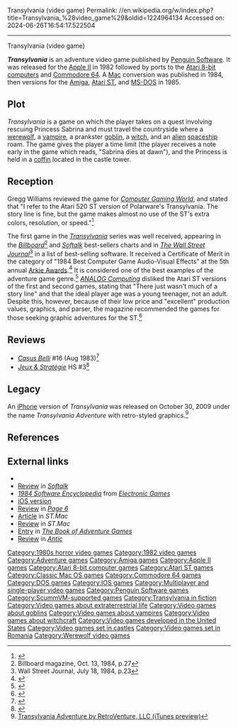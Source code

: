 Transylvania (video game)
Permalink: //en.wikipedia.org/w/index.php?title=Transylvania_%28video_game%29&oldid=1224964134
Accessed on: 2024-06-26T16:54:17.522504



------
Transylvania (video game)
{{Infobox video game
|designer = Antonio Antiochia
|image = File:Transylvania_Commodore_64_Cover_Art.jpg
|caption = Commodore 64 cover art
|publisher = [[Penguin Software]]
|platforms = [[Apple II]], [[Atari 8-bit]], [[Commodore 64]], [[Mac (computer)|Mac]], [[Amiga]], [[Atari ST]], [[MS-DOS]], [[iOS]]
|released = '''Apple II, Atari 8-bit, C64'''<br>{{vgrelease|WW|1982}}
'''Mac'''<br>{{vgrelease|WW|1984}}
'''Amiga, ST, MS-DOS'''<br>{{vgrelease|WW|1985}}
|genre = [[Adventure game|Adventure]]
|modes = [[Single-player video game|Single-player]], [[Multiplayer video game|multiplayer]]
}}

'''''Transylvania''''' is an adventure video game published by [[Penguin Software]]. It was released for the [[Apple II]] in 1982 followed by ports to the [[Atari 8-bit computers]] and [[Commodore 64]]. A [[Mac (computer)|Mac]] conversion was published in 1984, then versions for the [[Amiga]], [[Atari ST]], and [[MS-DOS]] in 1985.

==Plot==
{{Unreferenced section|date=September 2020}}

''Transylvania'' is a game on which the player takes on a quest involving rescuing Princess Sabrina and must travel the countryside where a [[werewolf]], a [[vampire]], a prankster [[goblin]], a [[witch]], and an [[Extraterrestrials in fiction|alien]] [[starship|spaceship]] roam. The game gives the player a time limit (the player receives a note early in the game which reads, "Sabrina dies at dawn"), and the Princess is held in a [[coffin]] located in the castle tower.

==Reception==
Gregg Williams reviewed the game for ''[[Computer Gaming World]]'', and stated that "I refer to the Atari 520 ST version of Polarware's Transylvania. The story line is fine, but the game makes almost no use of the ST's extra colors, resolution, or speed."<ref name="CGW28">{{cite magazine |last=Williams |first=Gregg |title=Atari Playfield |magazine=Computer Gaming World |date=May 1986 |volume=1 |issue=28 |pages=28}}</ref>

The first game in the ''[[Transylvania (series)|Transylvania]]'' series was well received, appearing in the ''[[Billboard (magazine)|Billboard]]''<ref>Billboard magazine, Oct. 13, 1984, p.27</ref> and ''[[Softalk]]'' best-sellers charts and in ''[[The Wall Street Journal]]''<ref>Wall Street Journal, July 18, 1984, p.23</ref> in a list of best-selling software. It received a Certificate of Merit in the category of "1984 Best Computer Game Audio-Visual Effects" at the 5th annual [[Arkie Awards]].<ref>{{cite journal |last1= Kunkel |first1= Bill |author-link1= Bill Kunkel (gaming)|last2= Katz |first2= Arnie |author-link2= Arnie Katz|date= February 1984 |title= Arcade Alley: The 1984 Arcade Awards, Part II |journal= [[Video (magazine)|Video]]|publisher= Reese Communications|volume= 7|issue= 11|pages= 28–29|issn= 0147-8907}}</ref> It is considered one of the best examples of the adventure game genre.<ref>{{cite web
 |url=http://www.filfre.net/hall-of-fame/
 |title=Hall of Fame
 |last=Maher
 |first=Jimmy
 |publisher=The Digital Antiquarian
 |access-date=July 25, 2017
}}</ref> ''[[ANALOG Computing]]'' disliked the Atari ST versions of the first and second games, stating that "There just wasn't much of a story line" and that the ideal player age was a young teenager, not an adult. Despite this, however, because of their low price and "excellent" production values, graphics, and parser, the magazine recommended the games for those seeking graphic adventures for the ST.<ref name="panak198612">{{cite news | url=https://archive.org/stream/analog-computing-magazine-49/Analog_Computing_49_1986-12_8_Bit_Gift_Guide#page/n113/mode/2up | title=Panak Strikes | work=ANALOG Computing | date=December 1986 | accessdate=7 July 2014 | author=Panak, Steve | pages=97}}</ref>

==Reviews==
* ''[[Casus Belli (magazine)|Casus Belli]]'' #16 (Aug 1983)<ref>{{Cite web|url=https://rpggeek.com/rpgissuearticle/141980/ludotique|title = Ludotique &#124; Article &#124; RPGGeek}}</ref>
*''[[:fr:Jeux et Stratégie|Jeux & Stratégie]]'' HS #3<ref>{{cite web | url=https://archive.org/details/jeux-et-strategie-hs-3/page/56/mode/2up | title=Jeux & stratégie HS 3 | year=1986 }}</ref>

==Legacy==
An [[iPhone]] version of ''Transylvania'' was released on October 30, 2009 under the name ''Transylvania Adventure'' with retro-styled graphics.<ref>[https://itunes.apple.com/WebObjects/MZStore.woa/wa/viewSoftware?id=337021492&mt=8 Transylvania Adventure by RetroVenture, LLC (iTunes preview)]</ref>

==References==
{{reflist}}

==External links==
* {{atarimania|id=5468}}
*[https://archive.org/details/softalkv3n02oct1982/page/144/mode/2up Review] in ''[[Softalk]]''
*[https://archive.org/stream/RetroGameMagazineOneShots/1984%20Software%20Encyclopedia%20%281983%29%20Over%20900%20Descriptions%20and%20Ratings#page/n35/mode/2up ''1984 Software Encyclopedia''] from ''[[Electronic Games]]''
* [https://web.archive.org/web/20091204062907/http://www.roemobiledevelopment.com/Site/Transylvania.html iOS version]
*[https://archive.org/details/Page_6_Issue_20_1986-03_ABACUS_GB/page/n51/mode/2up Review] in ''[[Page 6]]''
*[https://archive.org/details/st.mac-1984-06/page/n17/mode/2up Article] in ''ST.Mac''
*[https://archive.org/details/st.mac-1984-05/page/n31/mode/2up Review] in ''ST.Mac''
*[https://archive.org/details/the-book-of-adventure-games/page/n215/mode/2up Entry] in ''[[The Book of Adventure Games]]''
*[https://archive.org/details/1986-06-anticmagazine/Antic_Vol_4-12_1986-06_Computer_Mathematics/page/n73/mode/2up Review] in ''[[Antic (magazine)|Antic]]''

{{Penguin Software}}

[[Category:1980s horror video games]]
[[Category:1982 video games]]
[[Category:Adventure games]]
[[Category:Amiga games]]
[[Category:Apple II games]]
[[Category:Atari 8-bit computer games]]
[[Category:Atari ST games]]
[[Category:Classic Mac OS games]]
[[Category:Commodore 64 games]]
[[Category:DOS games]]
[[Category:IOS games]]
[[Category:Multiplayer and single-player video games]]
[[Category:Penguin Software games]]
[[Category:ScummVM-supported games]]
[[Category:Transylvania in fiction]]
[[Category:Video games about extraterrestrial life]]
[[Category:Video games about goblins]]
[[Category:Video games about vampires]]
[[Category:Video games about witchcraft]]
[[Category:Video games developed in the United States]]
[[Category:Video games set in castles]]
[[Category:Video games set in Romania]]
[[Category:Werewolf video games]]